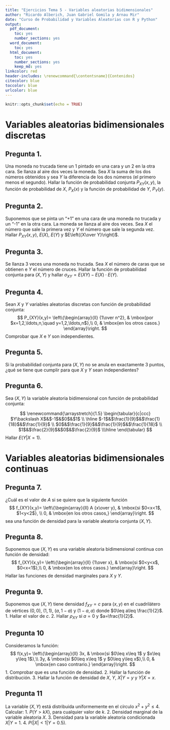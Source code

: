 ```yaml
---
title: "Ejercicios Tema 5 - Variables aleatorias bidimensionales"
author: "Ricardo Alberich, Juan Gabriel Gomila y Arnau Mir"
date: "Curso de Probabilidad y Variables Aleatorias con R y Python"
output:
  pdf_document:
    toc: yes
    number_sections: yes
  word_document:
    toc: yes
  html_document: 
    toc: yes
    number_sections: yes
    keep_md: yes
linkcolor: red
header-includes: \renewcommand{\contentsname}{Contenidos}
citecolor: blue
toccolor: blue
urlcolor: blue
---
```


```r
knitr::opts_chunk$set(echo = TRUE)
```

\newcommand\momento{m}
\newcommand{\momentocentral}{\mu}
\newcommand{\FunGenMom}{m}
\newcommand{\FunCar}{\phi}

# Variables aleatorias bidimensionales discretas

## Pregunta 1.

Una moneda no trucada tiene un 1 pintado en una cara y un 2
en la otra cara. Se llanza al aire dos veces la moneda. Sea $X$ la suma de los dos números 
obtenidos y sea $Y$ la diferencia de los dos
números (el primero menos el segundo). Hallar la función de probabilidad
conjunta $P_{XY}(x,y)$, la función de probabilidad de $X$, $P_X(x)$ y la función de probabilidad 
de $Y$, $P_Y(y)$.

## Pregunta 2.

Suponemos que se pinta un "+1" en una cara
de una moneda no trucada y un "-1" en la otra cara. La moneda se llanza al aire dos veces. Sea $X$ el número que sale la primera
vez y $Y$ el número que sale la segunda vez. Hallar
$P_{XY}(x,y)$, $E(X)$, $E(Y)$ y $E\left({X\over Y}\right)$.


## Pregunta 3.

 Se llanza 3 veces una moneda no trucada. Sea $X$ el número de caras
que se obtienen e $Y$ el número de cruces. Hallar la función de probabilidad
conjunta para $(X,Y)$ y hallar $\sigma_{XY}=E(XY)-E(X)\cdot E(Y)$.

## Pregunta 4.
 Sean $X$ y $Y$ variables aleatorias discretas con función de probabilidad
conjunta: 
$$
P_{XY}(x,y)=
\left\{\begin{array}{ll}
{1\over n^2}, & \mbox{por $x=1,2,\ldots,n,\quad
y=1,2,\ldots,n$},\\
0, & \mbox{en los otros casos.}
\end{array}\right.
$$
Comprobar que $X$ e $Y$ son independientes.

## Pregunta 5.

 Si la probabilidad conjunta para $(X,Y)$ no se anula en exactamente 3 puntos, ¿qué se tiene que
cumplir para que $X$ y $Y$ sean independientes?

## Pregunta 6.

Sea $(X,Y)$ la variable aleatoria
bidimensional con función de probabilidad conjunta:

$$
\renewcommand{\arraystretch}{1.5}
\begin{tabular}{c|ccc}
$Y\backslash X$&$-1$&$0$&$1$ \\
\hline
$-1$&$\frac{1}{9}$&$\frac{1}{18}$&$\frac{1}{9}$ \\
$0$&$\frac{1}{9}$&$\frac{1}{9}$&$\frac{1}{18}$ \\
$1$&$\frac{2}{9}$&$0$&$\frac{2}{9}$ \\\hline
\end{tabular}
$$
Hallar $E (Y|X=1)$.


# Variables aleatorias bidimensionales continuas

## Pregunta 7.

 ¿Cuál es el valor de $A$ si se quiere que la siguiente función
$$
f_{XY}(x,y)=
\left\{\begin{array}{ll}
A {x\over y}, & \mbox{si $0<x<1$, $1<y<2$}, \\ 0, & \mbox{en los
otros casos,}
\end{array}\right.
$$
sea una función de densidad para la variable aleatoria conjunta $(X,Y)$.

 


## Pregunta 8.

 Suponemos que $(X,Y)$ es una variable aleatoria bidimensional
continua con función de densidad: 
$$
f_{XY}(x,y)=
\left\{\begin{array}{ll}
{1\over x}, & \mbox{si
$0<y<x$, $0<x<1$},\\
0, & \mbox{en los otros casos.}
\end{array}\right.
$$
Hallar las funciones de densidad marginales para $X$ y $Y$.
 

## Pregunta 9.

Suponemos que
$(X,Y)$ tiene  densidad $f_{XY}=c$ para $(x,y)$ en el cuadrilátero de vértices
$(0,0)$, $(1,1)$, $(a,1-a)$ y $(1-a,a)$ donde $0\leq a\leq \frac{1}{2}$.
1. Hallar el valor de $c$.
2.  Hallar $\rho_{XY}$ si $a=0$ y $a=\frac{1}{2}$.

  

## Pregunta 10

Consideramos la función:
$$
f(x,y)=
\left\{\begin{array}{ll}
3x, & \mbox{si $0\leq x\leq 1$ y $x\leq y\leq 1$},\\
3y, & \mbox{si
$0\leq x\leq 1$ y $0\leq y\leq x$},\\ 0, & \mbox{en caso contrario.}
\end{array}\right.
$$
1. Comprobar que es una función de densidad.
2. Hallar la función de distribución.
3. Hallar la función de densidad de $X$, $Y$, $X|Y=y$ y $Y|X=x$.


  

## Pregunta 11

La variable $(X,Y)$ está distribuida uniformemente en el círculo
$x^2+y^2\leq 4$. Calcular:
1. $P(Y>k X)$, para cualquier valor de $k$.
2. Densidad marginal de la variable aleatoria $X$.
3.  Densidad para la variable aleatoria condicionada $X|Y=1$.
4. $P(|X|<1|Y=0.5)$.

  